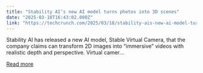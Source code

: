 ```yaml
---
title: "Stability AI’s new AI model turns photos into 3D scenes"
date: "2025-03-18T16:43:02.000Z"
link: "https://techcrunch.com/2025/03/18/stability-ais-new-ai-model-turns-photos-into-3d-scenes/"
---
```


Stability AI has released a new AI model, Stable Virtual Camera, that the company claims can transform 2D images into &#8220;immersive&#8221; videos with realistic depth and perspective. Virtual camer...

[Read more](https://techcrunch.com/2025/03/18/stability-ais-new-ai-model-turns-photos-into-3d-scenes/)
